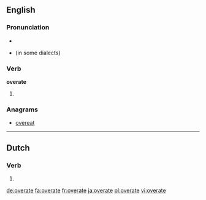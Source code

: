==English==

===Pronunciation===
* {{IPA|/ˈovəɻeɪt/}}
* {{homophones|lang=en|overrate}} (in some dialects)

===Verb===
'''overate'''

# {{en-simple past of|overeat}}

===Anagrams===
* [[overeat#English|overeat]]

----

==Dutch==

===Verb===
{{nl-verb-form}}

# {{nl-verb form of|n=sg|t=past|m=subj|overeten}}

[[de:overate]]
[[fa:overate]]
[[fr:overate]]
[[ja:overate]]
[[pl:overate]]
[[vi:overate]]